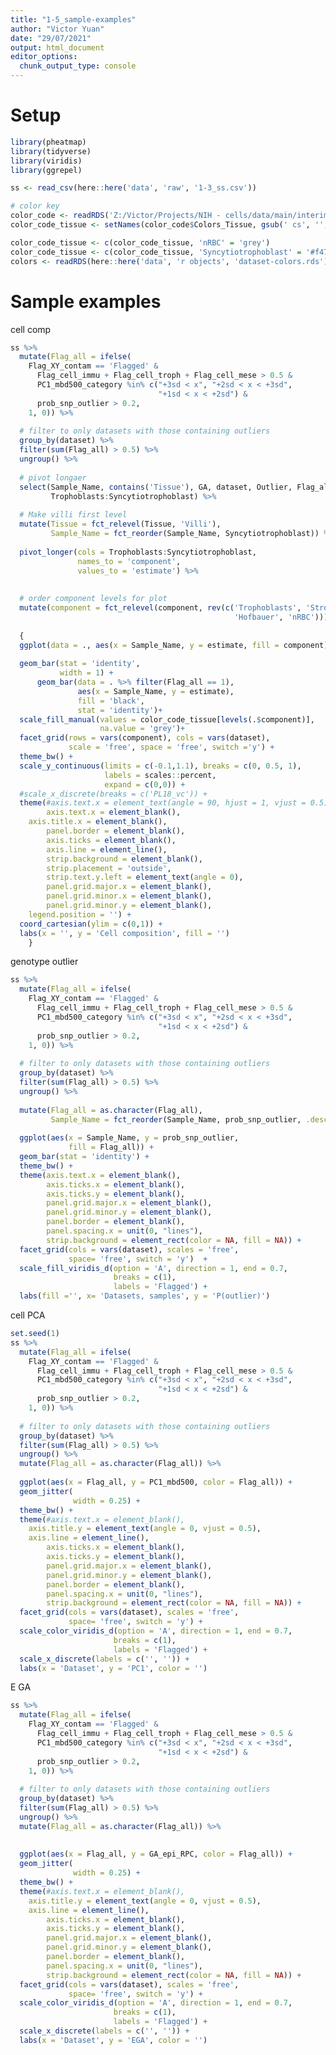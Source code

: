 ```yaml
---
title: "1-5_sample-examples"
author: "Victor Yuan"
date: "29/07/2021"
output: html_document
editor_options: 
  chunk_output_type: console
---
```


# Setup

```r
library(pheatmap)
library(tidyverse)
library(viridis)
library(ggrepel)

ss <- read_csv(here::here('data', 'raw', '1-3_ss.csv'))

# color key
color_code <- readRDS('Z:/Victor/Projects/NIH - cells/data/main/interim/2_3_color_code.rds')
color_code_tissue <- setNames(color_code$Colors_Tissue, gsub(' cs', '',color_code$label))

color_code_tissue <- c(color_code_tissue, 'nRBC' = 'grey')
color_code_tissue <- c(color_code_tissue, 'Syncytiotrophoblast' = '#f4702e')
colors <- readRDS(here::here('data', 'r objects', 'dataset-colors.rds'))
```

# Sample examples


cell comp

```r
ss %>%
  mutate(Flag_all = ifelse(
    Flag_XY_contam == 'Flagged' &
      Flag_cell_immu + Flag_cell_troph + Flag_cell_mese > 0.5 &
      PC1_mbd500_category %in% c("+3sd < x", "+2sd < x < +3sd",
                                 "+1sd < x < +2sd") &
      prob_snp_outlier > 0.2,
    1, 0)) %>%
  
  # filter to only datasets with those containing outliers
  group_by(dataset) %>%
  filter(sum(Flag_all) > 0.5) %>%
  ungroup() %>%
  
  # pivot longaer
  select(Sample_Name, contains('Tissue'), GA, dataset, Outlier, Flag_all,
         Trophoblasts:Syncytiotrophoblast) %>%
  
  # Make villi first level
  mutate(Tissue = fct_relevel(Tissue, 'Villi'),
         Sample_Name = fct_reorder(Sample_Name, Syncytiotrophoblast)) %>%
  
  pivot_longer(cols = Trophoblasts:Syncytiotrophoblast,
               names_to = 'component',
               values_to = 'estimate') %>%
  
  
  # order component levels for plot
  mutate(component = fct_relevel(component, rev(c('Trophoblasts', 'Stromal', 'Endothelial', 
                                                  'Hofbauer', 'nRBC')))) %>%
  
  {
  ggplot(data = ., aes(x = Sample_Name, y = estimate, fill = component)) +
      
  geom_bar(stat = 'identity',
           width = 1) +
      geom_bar(data = . %>% filter(Flag_all == 1),
               aes(x = Sample_Name, y = estimate),
               fill = 'black',
               stat = 'identity')+
  scale_fill_manual(values = color_code_tissue[levels(.$component)],
                    na.value = 'grey')+
  facet_grid(rows = vars(component), cols = vars(dataset), 
             scale = 'free', space = 'free', switch ='y') +
  theme_bw() +
  scale_y_continuous(limits = c(-0.1,1.1), breaks = c(0, 0.5, 1), 
                     labels = scales::percent,
                     expand = c(0,0)) +
  #scale_x_discrete(breaks = c('PL18_vc')) +
  theme(#axis.text.x = element_text(angle = 90, hjust = 1, vjust = 0.5),
        axis.text.x = element_blank(),
    axis.title.x = element_blank(),
        panel.border = element_blank(),
        axis.ticks = element_blank(),
        axis.line = element_line(),
        strip.background = element_blank(),
        strip.placement = 'outside',
        strip.text.y.left = element_text(angle = 0),
        panel.grid.major.x = element_blank(),
        panel.grid.minor.x = element_blank(),
        panel.grid.minor.y = element_blank(),
    legend.position = '') +
  coord_cartesian(ylim = c(0,1)) +
  labs(x = '', y = 'Cell composition', fill = '')
    }
```

 genotype outlier
 
```r

ss %>%
  mutate(Flag_all = ifelse(
    Flag_XY_contam == 'Flagged' &
      Flag_cell_immu + Flag_cell_troph + Flag_cell_mese > 0.5 &
      PC1_mbd500_category %in% c("+3sd < x", "+2sd < x < +3sd",
                                 "+1sd < x < +2sd") &
      prob_snp_outlier > 0.2,
    1, 0)) %>%
  
  # filter to only datasets with those containing outliers
  group_by(dataset) %>%
  filter(sum(Flag_all) > 0.5) %>%
  ungroup() %>%
  
  mutate(Flag_all = as.character(Flag_all),
         Sample_Name = fct_reorder(Sample_Name, prob_snp_outlier, .desc = TRUE)) %>%
  
  ggplot(aes(x = Sample_Name, y = prob_snp_outlier, 
             fill = Flag_all)) +
  geom_bar(stat = 'identity') +
  theme_bw() +
  theme(axis.text.x = element_blank(),
        axis.ticks.x = element_blank(),
        axis.ticks.y = element_blank(),
        panel.grid.major.x = element_blank(),
        panel.grid.minor.y = element_blank(),
        panel.border = element_blank(),
        panel.spacing.x = unit(0, "lines"),
        strip.background = element_rect(color = NA, fill = NA)) +
  facet_grid(cols = vars(dataset), scales = 'free', 
             space= 'free', switch = 'y')  +
  scale_fill_viridis_d(option = 'A', direction = 1, end = 0.7,
                       breaks = c(1), 
                       labels = 'Flagged') +
  labs(fill ='', x= 'Datasets, samples', y = 'P(outlier)')
```

cell PCA

```r
set.seed(1)
ss %>%
  mutate(Flag_all = ifelse(
    Flag_XY_contam == 'Flagged' &
      Flag_cell_immu + Flag_cell_troph + Flag_cell_mese > 0.5 &
      PC1_mbd500_category %in% c("+3sd < x", "+2sd < x < +3sd",
                                 "+1sd < x < +2sd") &
      prob_snp_outlier > 0.2,
    1, 0)) %>%
  
  # filter to only datasets with those containing outliers
  group_by(dataset) %>%
  filter(sum(Flag_all) > 0.5) %>%
  ungroup() %>%
  mutate(Flag_all = as.character(Flag_all)) %>%
  
  ggplot(aes(x = Flag_all, y = PC1_mbd500, color = Flag_all)) +
  geom_jitter(
              width = 0.25) +
  theme_bw() +
  theme(#axis.text.x = element_blank(),
    axis.title.y = element_text(angle = 0, vjust = 0.5),
    axis.line = element_line(),
        axis.ticks.x = element_blank(),
        axis.ticks.y = element_blank(),
        panel.grid.major.x = element_blank(),
        panel.grid.minor.y = element_blank(),
        panel.border = element_blank(),
        panel.spacing.x = unit(0, "lines"),
        strip.background = element_rect(color = NA, fill = NA)) +
  facet_grid(cols = vars(dataset), scales = 'free', 
             space= 'free', switch = 'y') +
  scale_color_viridis_d(option = 'A', direction = 1, end = 0.7,
                       breaks = c(1), 
                       labels = 'Flagged') +
  scale_x_discrete(labels = c('', '')) +
  labs(x = 'Dataset', y = 'PC1', color = '')
```

E GA

```r
ss %>%
  mutate(Flag_all = ifelse(
    Flag_XY_contam == 'Flagged' &
      Flag_cell_immu + Flag_cell_troph + Flag_cell_mese > 0.5 &
      PC1_mbd500_category %in% c("+3sd < x", "+2sd < x < +3sd",
                                 "+1sd < x < +2sd") &
      prob_snp_outlier > 0.2,
    1, 0)) %>%
  
  # filter to only datasets with those containing outliers
  group_by(dataset) %>%
  filter(sum(Flag_all) > 0.5) %>%
  ungroup() %>%
  mutate(Flag_all = as.character(Flag_all)) %>%
  
  
  ggplot(aes(x = Flag_all, y = GA_epi_RPC, color = Flag_all)) +
  geom_jitter(
              width = 0.25) +
  theme_bw() +
  theme(#axis.text.x = element_blank(),
    axis.title.y = element_text(angle = 0, vjust = 0.5),
    axis.line = element_line(),
        axis.ticks.x = element_blank(),
        axis.ticks.y = element_blank(),
        panel.grid.major.x = element_blank(),
        panel.grid.minor.y = element_blank(),
        panel.border = element_blank(),
        panel.spacing.x = unit(0, "lines"),
        strip.background = element_rect(color = NA, fill = NA)) +
  facet_grid(cols = vars(dataset), scales = 'free', 
             space= 'free', switch = 'y') +
  scale_color_viridis_d(option = 'A', direction = 1, end = 0.7,
                       breaks = c(1), 
                       labels = 'Flagged') +
  scale_x_discrete(labels = c('', '')) +
  labs(x = 'Dataset', y = 'EGA', color = '')
  
```



